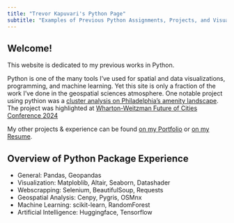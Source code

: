 ```yaml
---
title: "Trevor Kapuvari's Python Page"
subtitle: "Examples of Previous Python Assignments, Projects, and Visualizations"
---
```


## Welcome!

This website is dedicated to my previous works in Python.  

Python is one of the many tools I've used for spatial and data visualizations, programming, and machine learning. Yet this site is only a fraction of the work I've done in the geospatial sciences atmosphere. 
One notable project using pythion was a [cluster analysis on Philadelphia's amenity landscape](https://luckylaharltim.github.io/MUSA_5500_Final/). The project was highlighted at [Wharton-Weitzman Future of Cities Conference 2024](https://www.linkedin.com/feed/update/urn:li:activity:7161942272912125952/)

My other projects & experience can be found [on my Portfolio](https://trevorkap.github.io/Portfolio-Page/) or [on my Resume](https://drive.google.com/file/d/1s20csw_YlE92LhpNQgCxYG2uqU3rsgzv/view).

## Overview of Python Package Experience

* General: Pandas, Geopandas
* Visualization: Matploblib, Altair, Seaborn, Datashader
* Webscrapping: Selenium, BeautifulSoup, Requests
* Geospatial Analysis: Cenpy, Pygris, OSMnx
* Machine Learning: scikit-learn, RandomForest
* Artificial Intelligence: Huggingface, Tensorflow




 
